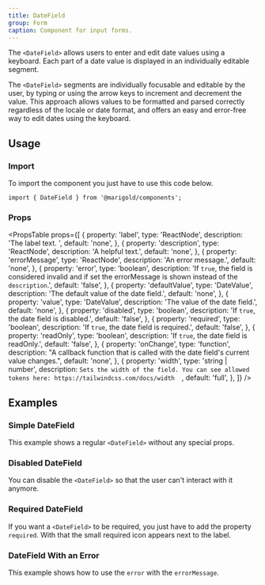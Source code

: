 ```yaml
---
title: DateField
group: Form
caption: Component for input forms.
---
```


The `<DateField>` allows users to enter and edit date values using a keyboard. Each part of a date value is displayed in an individually editable segment.

The `<DateField>` segments are individually focusable and editable by the user, by typing or using the arrow keys to increment and decrement the value. This approach allows values to be formatted and parsed correctly regardless of the locale or date format, and offers an easy and error-free way to edit dates using the keyboard.

## Usage

### Import

To import the component you just have to use this code below.

```tsx
import { DateField } from '@marigold/components';
```

### Props

<PropsTable
  props={[
    {
      property: 'label',
      type: 'ReactNode',
      description: 'The label text. ',
      default: 'none',
    },
    {
      property: 'description',
      type: 'ReactNode',
      description: 'A helpful text.',
      default: 'none',
    },
    {
      property: 'errorMessage',
      type: 'ReactNode',
      description: 'An error message.',
      default: 'none',
    },
    {
      property: 'error',
      type: 'boolean',
      description:
        'If `true`, the field is considered invalid and if set the errorMessage is shown instead of the `description`.',
      default: 'false',
    },
    {
      property: 'defaultValue',
      type: 'DateValue',
      description: 'The default value of the date field.',
      default: 'none',
    },
    {
      property: 'value',
      type: 'DateValue',
      description: 'The value of the date field.',
      default: 'none',
    },
    {
      property: 'disabled',
      type: 'boolean',
      description: 'If `true`, the date field is disabled.',
      default: 'false',
    },
    {
      property: 'required',
      type: 'boolean',
      description: 'If `true`, the date field is required.',
      default: 'false',
    },
    {
      property: 'readOnly',
      type: 'boolean',
      description: 'If `true`, the date field is readOnly.',
      default: 'false',
    },
    {
      property: 'onChange',
      type: 'function',
      description:
        "A callback function that is called with the date field's current value changes.",
      default: 'none',
    },
    {
      property: 'width',
      type: 'string | number',
      description: `Sets the width of the field. You can see allowed tokens here: https://tailwindcss.com/docs/width  `,
      default: 'full',
    },
  ]}
/>

## Examples

### Simple DateField

This example shows a regular `<DateField>` without any special props.

<ComponentDemo file="./date-field-basic.demo.tsx" />

### Disabled DateField

You can disable the `<DateField>` so that the user can't interact with it anymore.

<ComponentDemo file="./date-field-disabled.demo.tsx" />

### Required DateField

If you want a `<DateField>` to be required, you just have to add the property `required`. With that the small required icon appears next to the label.

<ComponentDemo file="./date-field-required.demo.tsx" />

### DateField With an Error

This example shows how to use the `error` with the `errorMessage`.

<ComponentDemo file="./date-field-error.demo.tsx" />
